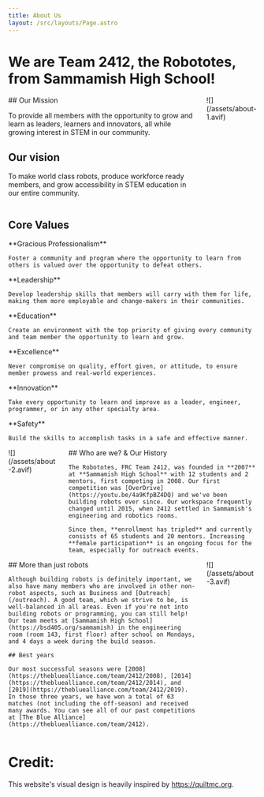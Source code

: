 ```yaml
---
title: About Us
layout: /src/layouts/Page.astro
---
```


# We are Team 2412, the Robototes, from Sammamish High School!

<div class="columns">
<div>
## Our Mission

To provide all members with the opportunity to grow and learn as leaders, learners and innovators, all while growing interest in STEM in our community.

## Our vision

To make world class robots, produce workforce ready members, and grow accessibility in STEM education in our entire community.
</div>
![](/assets/about-1.avif)
</div>

## Core Values

<div class="grid grid-cols-1 md:grid-cols-2 lg:grid-cols-3 gap-x-8">
<div>
	**Gracious Professionalism**

	Foster a community and program where the opportunity to learn from others is valued over the opportunity to defeat others.
</div>
<div>
	**Leadership**

	Develop leadership skills that members will carry with them for life, making them more employable and change-makers in their communities.
</div>
<div>
	**Education**

	Create an environment with the top priority of giving every community and team member the opportunity to learn and grow.
</div>
<div>
	**Excellence**

	Never compromise on quality, effort given, or attitude, to ensure member prowess and real-world experiences.
</div>
<div>
	**Innovation**

	Take every opportunity to learn and improve as a leader, engineer, programmer, or in any other specialty area.
</div>
<div>
	**Safety**

	Build the skills to accomplish tasks in a safe and effective manner.
</div>
</div>

<div class="columns">
![](/assets/about-2.avif)
<div>
	## Who are we? & Our History

	The Robototes, FRC Team 2412, was founded in **2007** at **Sammamish High School** with 12 students and 2 mentors, first competing in 2008. Our first competition was [OverDrive](https://youtu.be/4a9KfpBZ4DQ) and we've been building robots ever since. Our workspace frequently changed until 2015, when 2412 settled in Sammamish's engineering and robotics rooms.

	Since then, **enrollment has tripled** and currently consists of 65 students and 20 mentors. Increasing **female participation** is an ongoing focus for the team, especially for outreach events.
</div>
</div>

<div class="columns">
<div>
	## More than just robots

	Although building robots is definitely important, we also have many members who are involved in other non-robot aspects, such as Business and [Outreach](/outreach). A good team, which we strive to be, is well-balanced in all areas. Even if you're not into building robots or programming, you can still help! Our team meets at [Sammamish High School](https://bsd405.org/sammamish) in the engineering room (room 143, first floor) after school on Mondays, and 4 days a week during the build season.

	## Best years

	Our most successful seasons were [2008](https://thebluealliance.com/team/2412/2008), [2014](https://thebluealliance.com/team/2412/2014), and [2019](https://thebluealliance.com/team/2412/2019). In those three years, we have won a total of 63 matches (not including the off-season) and received many awards. You can see all of our past competitions at [The Blue Alliance](https://thebluealliance.com/team/2412).
</div>
![](/assets/about-3.avif)
</div>

# Credit:

This website's visual design is heavily inspired by https://quiltmc.org.
